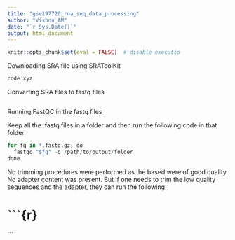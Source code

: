 ```yaml
---
title: "gse197726_rna_seq_data_processing"
author: "Vishnu_AM"
date: "`r Sys.Date()`"
output: html_document
---
```


```r
knitr::opts_chunk$set(eval = FALSE)  # disable executio
```


Downloading SRA file using SRAToolKit

```r
code xyz
```

Converting SRA files to fastq files

```r

```

Running FastQC in the fastq files

Keep all the .fastq files in a folder and then run the following code in that folder

```r
for fq in *.fastq.gz; do
  fastqc "$fq" -o /path/to/output/folder
done


```


No trimming procedures were performed as the based were of good quality. No adapter content was present. But if one needs to trim the low quality sequences and the adapter, they can run the following

# ```{r}

```



